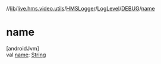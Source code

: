 //[lib](/api-reference/android/v2/home/content)/[live.hms.video.utils](../../../index)/[HMSLogger](../../index)/[LogLevel](../index)/[DEBUG](index)/[name](name)

# name

[androidJvm]\
val [name](name): [String](https://kotlinlang.org/api/latest/jvm/stdlib/kotlin/-string/index.html)

